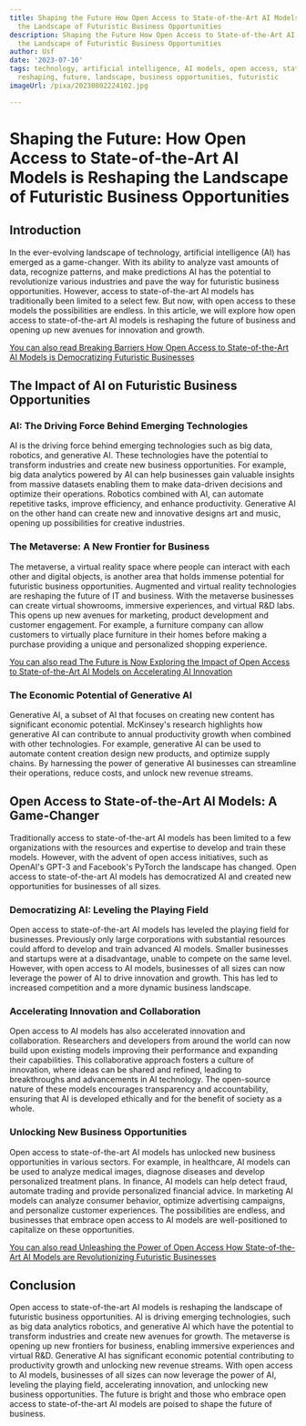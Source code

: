```yaml
---
title: Shaping the Future How Open Access to State-of-the-Art AI Models is Reshaping
  the Landscape of Futuristic Business Opportunities
description: Shaping the Future How Open Access to State-of-the-Art AI Models is Reshaping
  the Landscape of Futuristic Business Opportunities
author: Usf
date: '2023-07-10'
tags: technology, artificial intelligence, AI models, open access, state-of-the-art,
  reshaping, future, landscape, business opportunities, futuristic
imageUrl: /pixa/20230802224102.jpg

---
```

# Shaping the Future:  How Open Access to State-of-the-Art AI Models is Reshaping the Landscape of Futuristic Business Opportunities

## Introduction

In  the ever-evolving landscape of technology, artificial  intelligence (AI) has emerged as a game-changer. With  its ability to analyze vast amounts of data, recognize patterns, and make predictions AI has  the potential to revolutionize various industries and pave the way for futuristic business opportunities. However, access to state-of-the-art AI models has traditionally been limited to a  select few. But now, with open access to  these models the possibilities are endless. In this article, we will explore how open access to state-of-the-art AI  models is reshaping the future of  business and opening up new  avenues for innovation and growth.

[You can also read Breaking Barriers How Open  Access  to State-of-the-Art AI Models is Democratizing Futuristic Businesses](Breaking%20Barriers%20How%20Open%20Access%20to%20State-of-the-Art%20AI%20Models%20is%20Democratizing%20Futuristic%20Businesses)


## The  Impact of AI on Futuristic Business Opportunities

### AI: The Driving Force Behind Emerging Technologies

AI is the driving force behind emerging technologies such as  big data, robotics, and generative AI. These technologies have  the potential  to transform industries  and create new business opportunities. For example, big data analytics powered by AI can help businesses gain valuable insights from massive datasets enabling them to make data-driven decisions and optimize their operations.  Robotics combined with AI, can automate repetitive tasks, improve efficiency, and enhance productivity. Generative AI on the  other  hand  can create new and innovative designs art and music, opening up possibilities for creative  industries.

### The Metaverse: A New Frontier for Business

The metaverse, a virtual reality  space where people can interact with each other and digital objects, is another area that holds immense potential  for futuristic business opportunities. Augmented  and virtual reality  technologies are reshaping the future of IT and business.  With the metaverse businesses can create  virtual showrooms,  immersive  experiences,  and  virtual R&D labs. This opens up new  avenues for marketing, product development  and  customer engagement. For example, a furniture company can allow customers to virtually place furniture in their homes before making  a  purchase providing a unique and personalized shopping experience.

[You can also read The  Future is Now Exploring the Impact of Open Access to  State-of-the-Art AI Models on Accelerating  AI Innovation](The%20Future%20is%20Now%20Exploring%20the%20Impact%20of%20Open%20Access%20to%20State-of-the-Art%20AI%20Models%20on%20Accelerating%20AI%20Innovation)


### The Economic Potential  of Generative AI

Generative AI, a subset of AI that focuses on creating new  content has significant economic potential. McKinsey's research highlights how generative AI  can contribute to annual productivity growth when combined with other technologies. For  example, generative AI can be used to automate content creation  design new products, and optimize  supply  chains. By harnessing the power of generative AI businesses can streamline their operations, reduce costs, and unlock new revenue streams.

## Open Access to State-of-the-Art AI Models: A Game-Changer

Traditionally access to state-of-the-art AI models has been limited to  a few  organizations with the resources and expertise to develop and train these models. However, with  the advent of open access initiatives, such as OpenAI's GPT-3 and Facebook's  PyTorch the landscape has changed. Open access to state-of-the-art  AI  models has democratized AI and created new opportunities for businesses of all sizes.

### Democratizing AI:  Leveling the Playing Field

Open access to state-of-the-art AI models has leveled the playing field for  businesses. Previously only large corporations with substantial resources could afford to  develop and train advanced  AI models. Smaller businesses and  startups were at a  disadvantage, unable to compete on the same level. However, with open access to AI models, businesses  of all sizes can now leverage the power of AI to drive innovation and growth. This has led to increased competition  and a  more dynamic business landscape.

### Accelerating Innovation and Collaboration

Open access to AI models has also accelerated innovation  and collaboration. Researchers and developers from around the world can now build upon  existing models improving their performance and expanding their capabilities. This collaborative  approach fosters a culture  of innovation, where ideas can be shared and refined,  leading to breakthroughs  and advancements in AI technology. The open-source nature of these models encourages transparency and accountability,  ensuring that  AI is developed ethically and for the benefit of society as a whole.

### Unlocking New Business Opportunities

Open access to state-of-the-art AI  models has unlocked new business opportunities in various sectors. For  example, in healthcare, AI models can be  used to analyze medical images, diagnose diseases and develop personalized treatment plans. In finance, AI models  can help detect fraud, automate trading and  provide personalized financial advice. In marketing AI models can analyze consumer behavior, optimize advertising campaigns, and personalize customer experiences. The possibilities are endless, and businesses  that embrace open access to  AI models are well-positioned to capitalize on these opportunities.

[You  can also read Unleashing the Power of Open Access How State-of-the-Art AI Models are  Revolutionizing Futuristic Businesses](Unleashing%20the%20Power%20of%20Open%20Access%20How%20State-of-the-Art%20AI%20Models%20are%20Revolutionizing%20Futuristic%20Businesses)


## Conclusion

Open access to  state-of-the-art AI models is reshaping the landscape of  futuristic business opportunities. AI is driving emerging technologies, such as big data analytics robotics, and generative AI which have the potential to transform industries and create new avenues for growth.  The metaverse is opening up new frontiers for business, enabling immersive experiences and virtual R&D. Generative AI has significant economic potential contributing to productivity growth and  unlocking  new revenue streams. With open access to AI models, businesses of all sizes can now leverage the power of AI,  leveling the  playing field, accelerating innovation, and unlocking new business  opportunities. The future is bright and those who embrace open access to state-of-the-art AI models are poised  to shape the future of business.